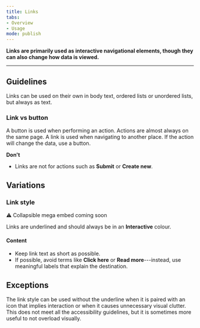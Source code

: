 ```yaml
---
title: Links
tabs: 
- Overview
- Usage
mode: publish
---
```



**Links are primarily used as interactive navigational elements, though they can also change how data is viewed.**
<!--One to two sentences as an introduction to the component-->

***

## Guidelines
<!--List how to use it, sizes, widths, grid interactions, color allowances -->

Links can be used on their own in body text, ordered lists or unordered lists, but always as text. 


### Link vs button

A button is used when performing an action. Actions are almost always on the same page. A link is used when navigating to another place. If the action will change the data, use a button. 


**Don't** 
<!--Bullet point list if needed -->

* Links are not for actions such as **Submit** or **Create new**.


## Variations 


### Link style
<!--One ### heading per frame in Figma, explaning each componnet in that frame. One 'content' section per variation if needed -->

:warning: Collapsible mega embed coming soon

Links are underlined and should always be in an **Interactive** colour.


#### Content

* Keep link text as short as possible.
* If possible, avoid terms like **Click here** or **Read more**---instead, use meaningful labels that explain the destination.


## Exceptions

The link style can be used without the underline when it is paired with an icon that implies interaction or when it causes unnecessary visual clutter. This does not meet all the accessibility guidelines, but it is sometimes more useful to not overload visually.

